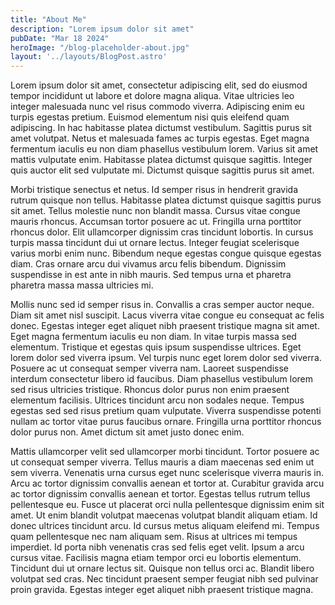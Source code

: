 ```yaml
---
title: "About Me"
description: "Lorem ipsum dolor sit amet"
pubDate: "Mar 18 2024"
heroImage: "/blog-placeholder-about.jpg"
layout: '../layouts/BlogPost.astro'
---
```


Lorem ipsum dolor sit amet, consectetur adipiscing elit, sed do
eiusmod tempor incididunt ut labore et dolore magna aliqua. Vitae
ultricies leo integer malesuada nunc vel risus commodo viverra.
Adipiscing enim eu turpis egestas pretium. Euismod elementum nisi
quis eleifend quam adipiscing. In hac habitasse platea dictumst
vestibulum. Sagittis purus sit amet volutpat. Netus et malesuada
fames ac turpis egestas. Eget magna fermentum iaculis eu non diam
phasellus vestibulum lorem. Varius sit amet mattis vulputate enim.
Habitasse platea dictumst quisque sagittis. Integer quis auctor elit
sed vulputate mi. Dictumst quisque sagittis purus sit amet.

Morbi tristique senectus et netus. Id semper risus in hendrerit
gravida rutrum quisque non tellus. Habitasse platea dictumst quisque
sagittis purus sit amet. Tellus molestie nunc non blandit massa.
Cursus vitae congue mauris rhoncus. Accumsan tortor posuere ac ut.
Fringilla urna porttitor rhoncus dolor. Elit ullamcorper dignissim
cras tincidunt lobortis. In cursus turpis massa tincidunt dui ut
ornare lectus. Integer feugiat scelerisque varius morbi enim nunc.
Bibendum neque egestas congue quisque egestas diam. Cras ornare arcu
dui vivamus arcu felis bibendum. Dignissim suspendisse in est ante
in nibh mauris. Sed tempus urna et pharetra pharetra massa massa
ultricies mi.

Mollis nunc sed id semper risus in. Convallis a cras semper auctor
neque. Diam sit amet nisl suscipit. Lacus viverra vitae congue eu
consequat ac felis donec. Egestas integer eget aliquet nibh praesent
tristique magna sit amet. Eget magna fermentum iaculis eu non diam.
In vitae turpis massa sed elementum. Tristique et egestas quis ipsum
suspendisse ultrices. Eget lorem dolor sed viverra ipsum. Vel turpis
nunc eget lorem dolor sed viverra. Posuere ac ut consequat semper
viverra nam. Laoreet suspendisse interdum consectetur libero id
faucibus. Diam phasellus vestibulum lorem sed risus ultricies
tristique. Rhoncus dolor purus non enim praesent elementum
facilisis. Ultrices tincidunt arcu non sodales neque. Tempus egestas
sed sed risus pretium quam vulputate. Viverra suspendisse potenti
nullam ac tortor vitae purus faucibus ornare. Fringilla urna
porttitor rhoncus dolor purus non. Amet dictum sit amet justo donec
enim.

Mattis ullamcorper velit sed ullamcorper morbi tincidunt. Tortor
posuere ac ut consequat semper viverra. Tellus mauris a diam
maecenas sed enim ut sem viverra. Venenatis urna cursus eget nunc
scelerisque viverra mauris in. Arcu ac tortor dignissim convallis
aenean et tortor at. Curabitur gravida arcu ac tortor dignissim
convallis aenean et tortor. Egestas tellus rutrum tellus
pellentesque eu. Fusce ut placerat orci nulla pellentesque dignissim
enim sit amet. Ut enim blandit volutpat maecenas volutpat blandit
aliquam etiam. Id donec ultrices tincidunt arcu. Id cursus metus
aliquam eleifend mi.
Tempus quam pellentesque nec nam aliquam sem. Risus at ultrices mi
tempus imperdiet. Id porta nibh venenatis cras sed felis eget velit.
Ipsum a arcu cursus vitae. Facilisis magna etiam tempor orci eu
lobortis elementum. Tincidunt dui ut ornare lectus sit. Quisque non
tellus orci ac. Blandit libero volutpat sed cras. Nec tincidunt
praesent semper feugiat nibh sed pulvinar proin gravida. Egestas
integer eget aliquet nibh praesent tristique magna.
